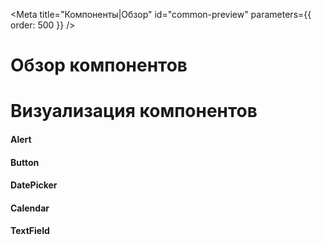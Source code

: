 

<Meta title="Компоненты|Обзор" id="common-preview" parameters={{ order: 500 }} />

# Обзор компонентов

<ComponentsGridWithData />

# Визуализация компонентов

#### Alert

<AlertExampleOverView />

#### Button

<ButtonExampleOverView />

#### DatePicker

<DatePickerExampleOverView />

#### Calendar

<CalendarExampleOverView />

#### TextField

<TextFieldExampleOverView  />
